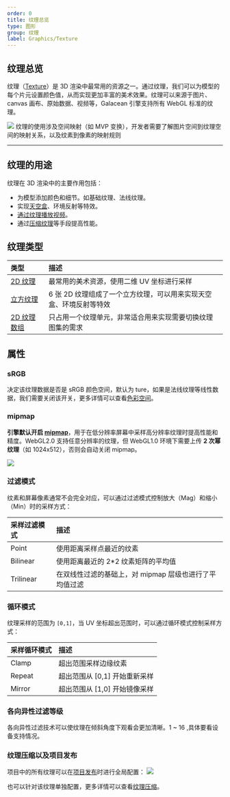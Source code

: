 ```yaml
---
order: 0
title: 纹理总览
type: 图形
group: 纹理
label: Graphics/Texture
---
```



## 纹理总览

纹理（[Texture](/apis/core/#Texture)）是 3D 渲染中最常用的资源之一。通过纹理，我们可以为模型的每个片元设置颜色值，从而实现更加丰富的美术效果。纹理可以来源于图片、canvas 画布、原始数据、视频等，Galacean 引擎支持所有 WebGL 标准的纹理。

<Image src ="https://gw.alipayobjects.com/zos/OasisHub/c4945cc8-8cba-48a7-85ae-f6f2903fcfe1/image-20250529143945756.png" />

<Callout type="info">
  纹理的使用涉及空间映射（如 MVP 变换），开发者需要了解图片空间到纹理空间的映射关系，以及纹素到像素的映射规则
</Callout>

---


## 纹理的用途

纹理在 3D 渲染中的主要作用包括：

- 为模型添加颜色和细节。如基础纹理、法线纹理。
- 实现[天空盒](/docs/graphics/background/sky/)、环境反射等特效。
- [通过纹理播放视频](/docs/graphics/texture/2d/)。
- 通过[压缩纹理](/docs/graphics/texture/compression/)等手段提高性能。


## 纹理类型

| 类型                                     | 描述                                                               |
| :--------------------------------------- | :----------------------------------------------------------------- |
| [2D 纹理](/docs/graphics/texture/2d/)    | 最常用的美术资源，使用二维 UV 坐标进行采样                         |
| [立方纹理](/docs/graphics/texture/cube/) | 6 张 2D 纹理组成了一个立方纹理，可以用来实现天空盒、环境反射等特效 |
| [2D 纹理数组](/apis/core/#Texture2DArray)                              | 只占用一个纹理单元，非常适合用来实现需要切换纹理图集的需求         |



## 属性

### sRGB
决定该纹理数据是否是 sRGB 颜色空间，默认为 ture，如果是法线纹理等线性数据，我们需要关闭该开关，更多详情可以查看[色彩空间](/docs/core/color/)。

### mipmap

**引擎默认开启 [mipmap](/apis/core/#Texture-generateMipmaps)**，用于在低分辨率屏幕中采样高分辨率纹理时提高性能和精度。WebGL2.0 支持任意分辨率的纹理，但 WebGL1.0 环境下需要上传 **2 次幂纹理**（如 1024x512），否则会自动关闭 mipmap。

<Image src="https://gw.alipayobjects.com/mdn/rms_d27172/afts/img/A*mTBvTJ7Czt4AAAAAAAAAAAAAARQnAQ" />


### 过滤模式

纹素和屏幕像素通常不会完全对应，可以通过过滤模式控制放大（Mag）和缩小（Min）时的采样方式：

| 采样过滤模式 | 描述                                                   |
| :----------- | :----------------------------------------------------- |
| Point        | 使用距离采样点最近的纹素                               |
| Bilinear     | 使用距离最近的 2\*2 纹素矩阵的平均值                   |
| Trilinear    | 在双线性过滤的基础上，对 mipmap 层级也进行了平均值过滤 |


### 循环模式

纹理采样的范围为 `[0,1]`，当 UV 坐标超出范围时，可以通过循环模式控制采样方式：

| 采样循环模式 | 描述                          |
| :----------- | :---------------------------- |
| Clamp        | 超出范围采样边缘纹素          |
| Repeat       | 超出范围从 [0,1] 开始重新采样 |
| Mirror       | 超出范围从 [1,0] 开始镜像采样 |



### 各向异性过滤等级

各向异性过滤技术可以使纹理在倾斜角度下观看会更加清晰。1 ~ 16 ,具体要看设备支持情况。



### 纹理压缩以及项目发布
项目中的所有纹理可以在[项目发布](/docs/platform/platform)时进行全局配置：
<Image src ="https://gw.alipayobjects.com/zos/OasisHub/7957f809-0d05-40fb-b423-5756a00bb203/image-20250529145448199.png" />

也可以针对该纹理单独配置，更多详情可以查看[纹理压缩](/docs/graphics/texture/compression/)。
